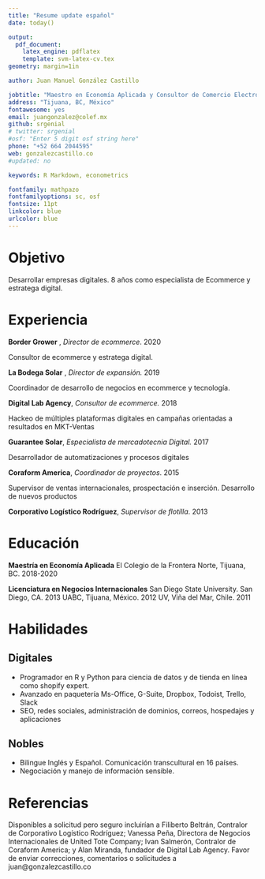 ```yaml
---
title: "Resume update español"
date: today()

output: 
  pdf_document:
    latex_engine: pdflatex
    template: svm-latex-cv.tex
geometry: margin=1in

author: Juan Manuel González Castillo

jobtitle: "Maestro en Economía Aplicada y Consultor de Comercio Electrónico"
address: "Tijuana, BC, México"
fontawesome: yes
email: juangonzalez@colef.mx
github: srgenial
# twitter: srgenial
#osf: "Enter 5 digit osf string here"
phone: "+52 664 2044595"
web: gonzalezcastillo.co
#updated: no

keywords: R Markdown, econometrics

fontfamily: mathpazo
fontfamilyoptions: sc, osf
fontsize: 11pt
linkcolor: blue
urlcolor: blue
---
```

# Objetivo
Desarrollar empresas digitales. 8 años como especialista de Ecommerce y estratega digital. 


# Experiencia

__Border Grower__ ,       *Director de ecommerce*. \hfill 2020

Consultor de ecommerce y estratega digital.

__La Bodega Solar__ ,       *Director de expansión.* \hfill 2019

Coordinador de desarrollo de negocios en ecommerce y tecnología.

__Digital Lab Agency__,     *Consultor de ecommerce.* \hfill 2018

Hackeo de múltiples plataformas digitales en campañas orientadas a resultados en MKT-Ventas

__Guarantee Solar__,     *Especialista de mercadotecnia Digital.* \hfill 2017

Desarrollador de automatizaciones y procesos digitales

__Coraform America__,     *Coordinador de proyectos*. \hfill 2015

Supervisor de ventas internacionales, prospectación e inserción. Desarrollo de nuevos productos

__Corporativo Logístico Rodríguez__,     *Supervisor de flotilla*. \hfill 2013

# Educación

__Maestría en Economía Aplicada__ El Colegio de la Frontera Norte, Tijuana, BC. \hfill 2018-2020


__Licenciatura en Negocios Internacionales__ San Diego State University. San Diego, CA. \hfill 2013
UABC, Tijuana, México. 2012 \hfill UV, Viña del Mar, Chile. 2011
  
# Habilidades

## Digitales

  - Programador en R y Python para ciencia de datos y de tienda en línea como shopify expert.
  - Avanzado en paquetería Ms-Office, G-Suite, Dropbox, Todoist, Trello, Slack
  - SEO, redes sociales, administración de dominios, correos, hospedajes y aplicaciones

## Nobles
  - Bilingue Inglés y Español. Comunicación transcultural en 16 países.
  - Negociación y manejo de información sensible. 

# Referencias
Disponibles a solicitud pero seguro incluirían a Filiberto Beltrán, Contralor de Corporativo Logístico Rodríguez; Vanessa Peña, Directora de Negocios Internacionales de United Tote Company; Ivan Salmerón, Contralor de Coraform America; y Alan Miranda, fundador de Digital Lab Agency. Favor de enviar correcciones, comentarios o solicitudes a juan@gonzalezcastillo.co
